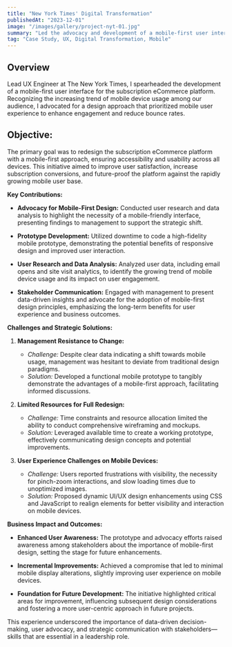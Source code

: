 ```yaml
---
title: "New York Times' Digital Transformation"
publishedAt: "2023-12-01"
image: "/images/gallery/project-nyt-01.jpg"
summary: "Led the advocacy and development of a mobile-first user interface for The New York Times' subscription eCommerce platform, laying the groundwork for a digital transformation that prioritized mobile accessibility and user-centric design."
tag: "Case Study, UX, Digital Transformation, Mobile"
---
```


## **Overview** 
Lead UX Engineer at The New York Times, I spearheaded the development of a mobile-first user interface for the subscription eCommerce platform. Recognizing the increasing trend of mobile device usage among our audience, I advocated for a design approach that prioritized mobile user experience to enhance engagement and reduce bounce rates.

## **Objective:**

The primary goal was to redesign the subscription eCommerce platform with a mobile-first approach, ensuring accessibility and usability across all devices. This initiative aimed to improve user satisfaction, increase subscription conversions, and future-proof the platform against the rapidly growing mobile user base.

**Key Contributions:**

- **Advocacy for Mobile-First Design:** Conducted user research and data analysis to highlight the necessity of a mobile-friendly interface, presenting findings to management to support the strategic shift.

- **Prototype Development:** Utilized downtime to code a high-fidelity mobile prototype, demonstrating the potential benefits of responsive design and improved user interaction.

- **User Research and Data Analysis:** Analyzed user data, including email opens and site visit analytics, to identify the growing trend of mobile device usage and its impact on user engagement.

- **Stakeholder Communication:** Engaged with management to present data-driven insights and advocate for the adoption of mobile-first design principles, emphasizing the long-term benefits for user experience and business outcomes.

**Challenges and Strategic Solutions:**

1. **Management Resistance to Change:**  
   - *Challenge:* Despite clear data indicating a shift towards mobile usage, management was hesitant to deviate from traditional design paradigms.  
   - *Solution:* Developed a functional mobile prototype to tangibly demonstrate the advantages of a mobile-first approach, facilitating informed discussions.

2. **Limited Resources for Full Redesign:**  
   - *Challenge:* Time constraints and resource allocation limited the ability to conduct comprehensive wireframing and mockups.  
   - *Solution:* Leveraged available time to create a working prototype, effectively communicating design concepts and potential improvements.

3. **User Experience Challenges on Mobile Devices:**  
   - *Challenge:* Users reported frustrations with visibility, the necessity for pinch-zoom interactions, and slow loading times due to unoptimized images.  
   - *Solution:* Proposed dynamic UI/UX design enhancements using CSS and JavaScript to realign elements for better visibility and interaction on mobile devices.

**Business Impact and Outcomes:**

- **Enhanced User Awareness:** The prototype and advocacy efforts raised awareness among stakeholders about the importance of mobile-first design, setting the stage for future enhancements.

- **Incremental Improvements:** Achieved a compromise that led to minimal mobile display alterations, slightly improving user experience on mobile devices.

- **Foundation for Future Development:** The initiative highlighted critical areas for improvement, influencing subsequent design considerations and fostering a more user-centric approach in future projects.

This experience underscored the importance of data-driven decision-making, user advocacy, and strategic communication with stakeholders—skills that are essential in a leadership role.